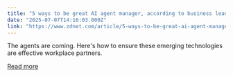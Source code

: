 ```yaml
---
title: "5 ways to be great AI agent manager, according to business leaders"
date: "2025-07-07T14:16:03.000Z"
link: "https://www.zdnet.com/article/5-ways-to-be-great-ai-agent-manager-according-to-business-leaders/"
---
```


The agents are coming. Here's how to ensure these emerging technologies are effective workplace partners.

[Read more](https://www.zdnet.com/article/5-ways-to-be-great-ai-agent-manager-according-to-business-leaders/)
